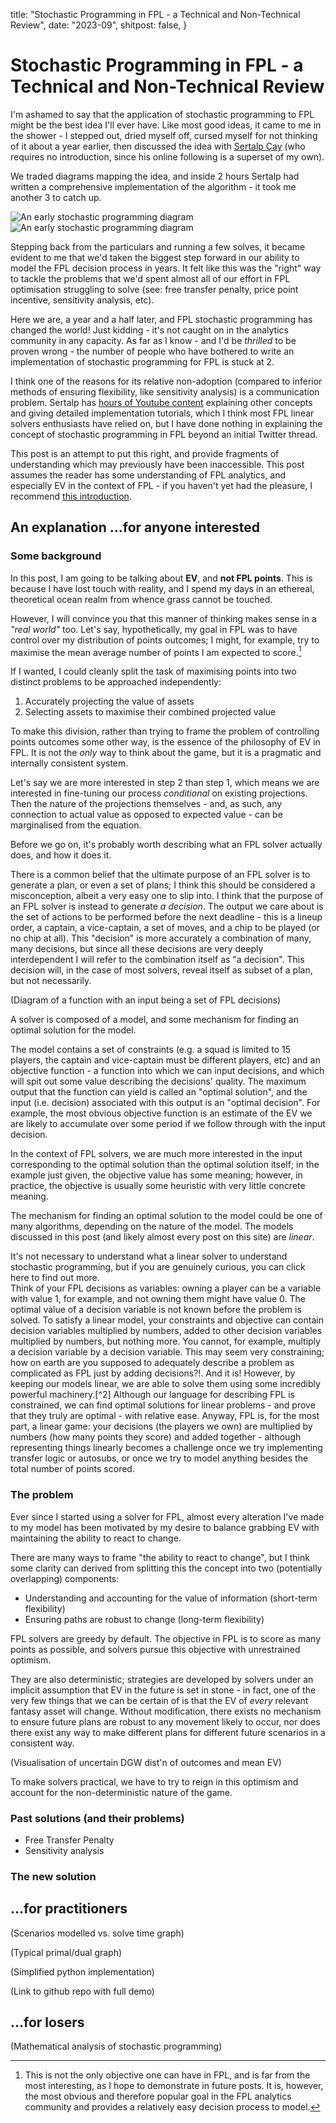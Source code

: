   title: "Stochastic Programming in FPL - a Technical and Non-Technical Review",
  date: "2023-09",
  shitpost: false,
}

# Stochastic Programming in FPL - a Technical and Non-Technical Review

I'm ashamed to say that the application of stochastic programming to FPL might
be the best idea I'll ever have. Like most good ideas, it came to me in the
shower - I stepped out, dried myself off, cursed myself for not thinking of it
about a year earlier, then discussed the idea with
[Sertalp Çay](https://twitter.com/sertalpbilal) (who requires no introduction,
since his online following is a superset of my own).

We traded diagrams mapping the idea, and inside 2 hours Sertalp had written a
comprehensive implementation of the algorithm - it took me another 3 to catch
up.

<div className="flex items-center justify-center gap-5 py-[1em]">
  <div>
    <Image
      className="object-cover object-top"
      alt="An early stochastic programming diagram"
      src="/images/stochastic-programming-diagram-2.webp"
      height={217}
      width={163}
    />
  </div>
  <div>
    <Image
      className="object-cover object-top"
      alt="An early stochastic programming diagram"
      src="/images/stochastic-programming-diagram-1.webp"
      height={217}
      width={400}
    />
  </div>
</div>

Stepping back from the particulars and running a few solves, it became evident
to me that we'd taken the biggest step forward in our ability to model the FPL
decision process in years. It felt like this was the "right" way to tackle the
problems that we'd spent almost all of our effort in FPL optimisation struggling
to solve (see: free transfer penalty, price point incentive, sensitivity
analysis, etc).

Here we are, a year and a half later, and FPL stochastic programming has changed
the world! Just kidding - it's not caught on in the analytics community in any
capacity. As far as I know - and I'd be _thrilled_ to be proven wrong - the
number of people who have bothered to write an implementation of stochastic
programming for FPL is stuck at 2.

I think one of the reasons for its relative non-adoption (compared to inferior
methods of ensuring flexibility, like sensitivity analysis) is a communication
problem. Sertalp has
[hours of Youtube content](https://www.youtube.com/@AlpsCode) explaining other
concepts and giving detailed implementation tutorials, which I think most FPL
linear solvers enthusiasts have relied on, but I have done nothing in explaining
the concept of stochastic programming in FPL beyond an initial Twitter thread.

This post is an attempt to put this right, and provide fragments of
understanding which may previously have been inaccessible. This post assumes the
reader has some understanding of FPL analytics, and especially EV in the context
of FPL - if you haven't yet had the pleasure, I recommend
[this introduction](https://alpscode.com/blog/intro-to-fpl-analytics/).

## An explanation ...for anyone interested

### Some background

In this post, I am going to be talking about **EV**, and **not FPL points**.
This is because I have lost touch with reality, and I spend my days in an
ethereal, theoretical ocean realm from whence grass cannot be touched.

However, I will convince you that this manner of thinking makes sense in a
_"real world"_ too. Let's say, hypothetically, my goal in FPL was to have
control over my distribution of points outcomes; I might, for example, try to
maximise the mean average number of points I am expected to score.[^1]

If I wanted, I could cleanly split the task of maximising points into two
distinct problems to be approached independently:

1. Accurately projecting the value of assets
1. Selecting assets to maximise their combined projected value

To make this division, rather than trying to frame the problem of controlling
points outcomes some other way, is the essence of the philosophy of EV in FPL.
It is not the _only_ way to think about the game, but it is a pragmatic and
internally consistent system.

Let's say we are more interested in step 2 than step 1, which means we are
interested in fine-tuning our process _conditional_ on existing projections.
Then the nature of the projections themselves - and, as such, any connection to
actual value as opposed to expected value - can be marginalised from the
equation.

Before we go on, it's probably worth describing what an FPL solver actually
does, and how it does it.

There is a common belief that the ultimate purpose of an FPL solver is to
generate a plan, or even a set of plans; I think this should be considered a
misconception, albeit a very easy one to slip into. I think that the purpose of
an FPL solver is instead to generate _a decision_. The output we care about is
the set of actions to be performed before the next deadline - this is a lineup
order, a captain, a vice-captain, a set of moves, and a chip to be played (or no
chip at all). This "decision" is more accurately a combination of many, many
decisions, but since all these decisions are very deeply interdependent I will
refer to the combination itself as "a decision". This decision will, in the case
of most solvers, reveal itself as subset of a plan, but not necessarily.

(Diagram of a function with an input being a set of FPL decisions)

A solver is composed of a model, and some mechanism for finding an optimal
solution for the model.

The model contains a set of constraints (e.g. a squad is limited to 15 players,
the captain and vice-captain must be different players, etc) and an objective
function - a function into which we can input decisions, and which will spit out
some value describing the decisions' quality. The maximum output that the
function can yield is called an "optimal solution", and the input (i.e.
decision) associated with this output is an "optimal decision". For example, the
most obvious objective function is an estimate of the EV we are likely to
accumulate over some period if we follow through with the input decision.

In the context of FPL solvers, we are much more interested in the input
corresponding to the optimal solution than the optimal solution itself; in the
example just given, the objective value has some meaning; however, in practice,
the objective is usually some heuristic with very little concrete meaning.

The mechanism for finding an optimal solution to the model could be one of many
algorithms, depending on the nature of the model. The models discussed in this
post (and likely almost every post on this site) are _linear_.

<Accordion type="single" collapsible>
  <AccordionItem value="item-1" className="border-none">
    <AccordionTrigger className="gap-2 py-0 pr-2 text-left font-normal text-[#374151] hover:no-underline">
      It's not necessary to understand what a linear solver to understand
      stochastic programming, but if you are genuinely curious, you can click
      here to find out more.
    </AccordionTrigger>
    <AccordionContent>
      <br />
      Think of your FPL decisions as variables: owning a player can be a variable
      with value 1, for example, and not owning them might have value 0. The optimal
      value of a decision variable is not known before the problem is solved. To
      satisfy a linear model, your constraints and objective can contain decision
      variables multiplied by numbers, added to other decision variables multiplied
      by numbers, but nothing more. You cannot, for example, multiply a decision
      variable by a decision variable. This may seem very constraining; how on earth
      are you supposed to adequately describe a problem as complicated as FPL just
      by adding decisions?!. And it is! However, by keeping our models linear, we
      are able to solve them using some incredibly powerful machinery.[^2] Although
      our language for describing FPL is constrained, we can find optimal solutions
      for linear problems - and prove that they truly are optimal - with relative
      ease. Anyway, FPL is, for the most part, a linear game: your decisions (the
      players we own) are multiplied by numbers (how many points they score) and
      added together - although representing things linearly becomes a challenge
      once we try implementing transfer logic or autosubs, or once we try to model
      anything besides the total number of points scored.
    </AccordionContent>
  </AccordionItem>
</Accordion>

### The problem

Ever since I started using a solver for FPL, almost every alteration I've made
to my model has been motivated by my desire to balance grabbing EV with
maintaining the ability to react to change.

There are many ways to frame "the ability to react to change", but I think some
clarity can derived from splitting this the concept into two (potentially
overlapping) components:

- Understanding and accounting for the value of information (short-term
  flexibility)
- Ensuring paths are robust to change (long-term flexibility)

FPL solvers are greedy by default. The objective in FPL is to score as many
points as possible, and solvers pursue this objective with unrestrained
optimism.

They are also deterministic; strategies are developed by solvers under an
implicit assumption that EV in the future is set in stone - in fact, one of the
very few things that we can be certain of is that the EV of _every_ relevant
fantasy asset will change. Without modification, there exists no mechanism to
ensure future plans are robust to any movement likely to occur, nor does there
exist any way to make different plans for different future scenarios in a
consistent way.

(Visualisation of uncertain DGW dist'n of outcomes and mean EV)

To make solvers practical, we have to try to reign in this optimism and account
for the non-deterministic nature of the game.

### Past solutions (and their problems)

- Free Transfer Penalty
- Sensitivity analysis

### The new solution

## ...for practitioners

(Scenarios modelled vs. solve time graph)

(Typical primal/dual graph)

(Simplified python implementation)

(Link to github repo with full demo)

## ...for losers

(Mathematical analysis of stochastic programming)

[^1]:
    This is not the only objective one can have in FPL, and is far from the most
    interesting, as I hope to demonstrate in future posts. It is, however, the
    most obvious and therefore popular goal in the FPL analytics community and
    provides a relatively easy decision process to model.

[^2]:
    There are many options when it comes to open-source linear solvers, such as
    [COIN-OR CBC](https://github.com/coin-or/Cbc),
    [GLPK](https://www.gnu.org/software/glpk/), and
    [Google OR-Tools](https://github.com/google/or-tools). For those that who
    are able to get access (for example, all students and academic faculty),
    commercial solvers like [Gurobi](https://www.gurobi.com/) can provide
    significant performance improvements over open-source alternatives.
